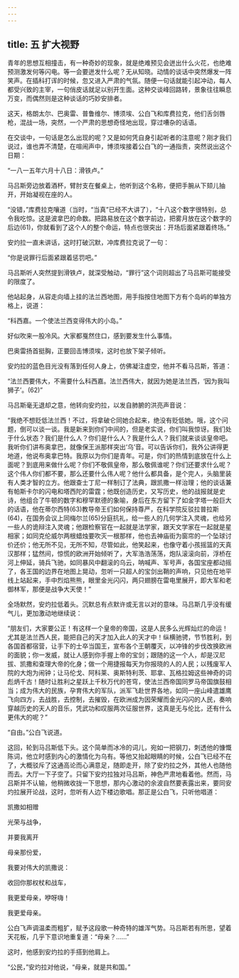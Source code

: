 ```yaml
---
---
---
```

title: 五 扩大视野
---





青年的思想互相撞击，有一种奇妙的现象，就是绝难预见会迸出什么火花，也绝难预测激发何等闪电。等一会要迸发什么呢？无从知晓。动情的谈话中突然爆发一阵笑声。在插科打诨的时候，忽又进入严肃的气氛。随便一句话就能引起冲动，每人都受兴致的主宰，一句俏皮话就足以别开生面。这种交谈峰回路转，景象往往瞬息万变，而偶然则是这种谈话的巧妙安排者。

这天，格朗太尔、巴奥雷、普鲁维尔、博须埃、公白飞和库费拉克，他们舌剑唇枪，混战一场，突然，一个严肃的思想奇怪地出现，穿过嘈杂的话语。

在交谈中，一句话是怎么出现的呢？又是如何凭自身引起听者的注意呢？刚才我们说过，谁也弄不清楚，在喧闹声中，博须埃接着公白飞的一通指责，突然说出这个日期：

“一八一五年六月十八日：滑铁卢。”

马吕斯旁边放着酒杯，臂肘支在餐桌上，他听到这个名称，便把手腕从下颏儿抽开，开始凝视在座的人。

“没错，”库费拉克嚷道（当时，“当真”已经不大讲了），“十八这个数字很特别，总令我吃惊。这是波拿巴的命数。把路易放在这个数字前边，把雾月放在这个数字的后边(61)，你就看到了这个人的整个命运，特点也很突出：开场后面紧跟着终场。”

安灼拉一直未讲话，这时打破沉默，冲库费拉克说了一句：

“你是说罪行后面紧跟着惩罚吧。”

马吕斯听人突然提到滑铁卢，就深受触动，“罪行”这个词则超出了马吕斯可能接受的限度了。

他站起身，从容走向墙上挂的法兰西地图，用手指按住地图下方有个岛屿的单独方格上，说道：

“科西嘉。一个使法兰西变得伟大的小岛。”

好似吹来一股冷风。大家都戛然住口，感到要发生什么事情。

巴奥雷扬首挺胸，正要回击博须埃，这时也放下架子倾听。

安灼拉的蓝色目光没有落到任何人身上，仿佛凝注虚空，他并不看马吕斯，答道：

“法兰西要伟大，不需要什么科西嘉。法兰西伟大，就因为她是法兰西，‘因为我叫狮子’。(62)”

马吕斯毫无退却之意，他转向安灼拉，以发自肺腑的洪亮声音说：

“我绝不想贬低法兰西！不过，将拿破仑同她合起来，绝没有贬低她。哦，这个问题，倒可以谈一谈。我是新来到你们中间的，但是老实说，你们叫我惊讶。我们处于什么状态？我们是什么人？你们是什么人？我是什么人？我们就来谈谈皇帝吧。我听你们讲布奥拿巴，就像保王派那样突出‘乌’音。可以告诉你们，我外公讲得更地道，他说布奥拿巴特。我原以为你们是青年。可是，你们的热情到底放在什么上面呢？到底用来做什么呢？你们不敬佩皇帝，那么敬佩谁呢？你们还要求什么呢？这个伟人你们都不要，那么还要什么伟人呢？他什么都具备，是个完人，头脑里装有人类才智的立方。他跟查士丁尼一样制订了法典，跟凯撒一样治理；他的谈话兼有帕斯卡尔的闪电和塔西陀的雷霆；他既创造历史，又写历史，他的战报就是史诗，他组合了牛顿的数字和穆罕默德的象喻，身后在东方留下了如金字塔一般巨大的话语，他在蒂尔西特(63)教导帝王们如何保持尊严，在科学院反驳拉普拉斯(64)，在国务会议上同梅尔兰(65)分庭抗礼，给一些人的几何学注入灵魂，也给另一些人的诡辩注入灵魂；他跟检察官在一起就是法学家，跟天文学家在一起就是星相家；如同克伦威尔两根蜡烛要吹灭一根那样，他也去神庙街为窗帘的一个坠球讨价还价；他无所不见，无所不知，尽管如此，他笑起来，也像守着小孩摇篮的天真汉那样；猛然间，惊慌的欧洲开始倾听了，大军浩浩荡荡，炮队滚滚向前，浮桥在河上伸延，骑兵飞驰，如同暴风中翻滚的乌云，呐喊声、军号声，各国宝座都动摇了，各王国的边界在地图上晃动，忽听一只超人的宝剑出鞘的声响，只见他在地平线上站起来，手中烈焰熊熊，眼里金光闪闪，两只翅膀在雷电里展开，即大军和老御林军，那便是战争大天使！”

全场默然，安灼拉低着头。沉默总有点默许或无言以对的意味。马吕斯几乎没有缓气儿，更加激动地继续说：

“朋友们，大家要公正！有这样一个皇帝的帝国，这是人民多么光辉灿烂的命运！尤其是法兰西人民，能把自己的天才加入此人的天才中！纵横驰骋，节节胜利，到各国首都宿营，让手下的士卒当国王，宣布各个王朝覆灭，以冲锋的步伐改换欧洲的面貌；你一发威，就让人感到你手握上帝的宝剑；跟随的这一个人，却是汉尼拔、凯撒和查理大帝的化身；做一个用捷报每天为你报晓的人的人民；以残废军人院的大炮为闹钟；让马伦戈、阿科莱、奥斯特利茨、耶拿、瓦格拉姆这些神奇的词彪炳千古！随时让胜利之星跃上千秋万代的苍穹，使法兰西帝国同罗马帝国旗鼓相当；成为伟大的民族，孕育伟大的军队，派军飞赴世界各地，如同一座山峰遣雄鹰飞向四方，去战胜，去控制，去摧毁，在欧洲成为因荣耀而金光闪闪的人民，奏响穿越历史的天人的音乐，凭武功和叹服两次征服世界，这真是无与伦比，还有什么更伟大的呢？”

“自由。”公白飞说道。

这回，轮到马吕斯低下头。这个简单而冰冷的词儿，宛如一把钢刀，刺透他的慷慨陈词，他立时感到内心的激情化为乌有。等他又抬起眼睛的时候，公白飞已经不在了，大概驳斥了这通高论而心满意足，随即走开，除了安灼拉之外，其他人也随他而去。大厅一下子空了。只留下安灼拉独对马吕斯，神色严肃地看着他。然而，马吕斯并不认输，他稍微收拢一下思想，那内心激动的余波自然要表露出来，要同安灼拉展开论战，这时，忽听有人边下楼边歌唱。那正是公白飞，只听他唱道：

凯撒如相赠

光荣与战争，

并要我离开

母亲那份爱，

我要对伟大的凯撒说：

收回你那权杖和战车，

我更爱母亲，咿呀嗨！

我更爱母亲。

公白飞声调温柔而粗犷，赋予这段歌一种奇特的雄浑气势。马吕斯若有所思，望着天花板，几乎下意识地重复道：“母亲？……”

这时，他感到安灼拉的手搭到他肩上。

“公民，”安灼拉对他说，“母亲，就是共和国。”